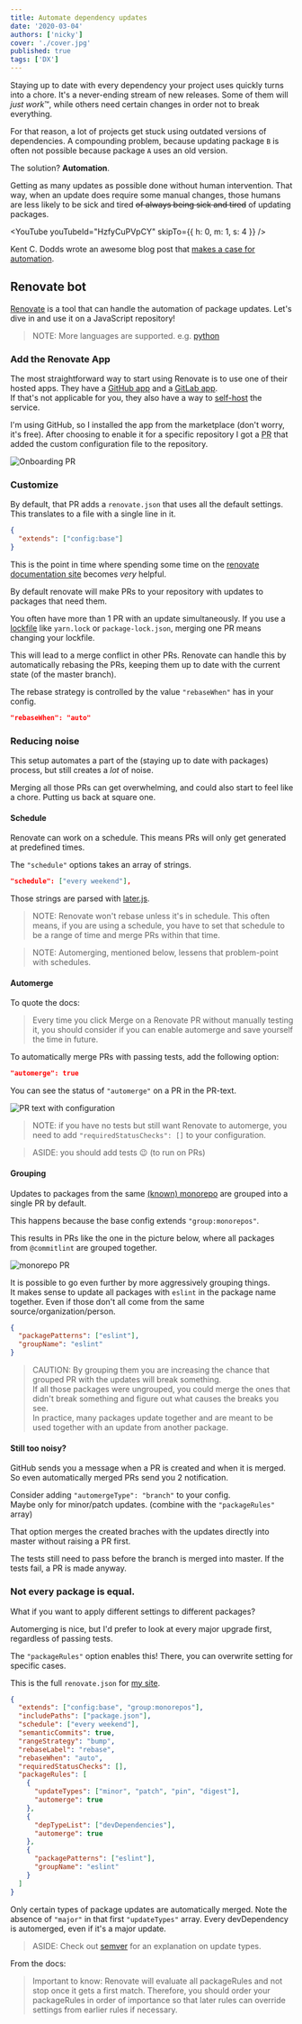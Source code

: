 ```yaml
---
title: Automate dependency updates
date: '2020-03-04'
authors: ['nicky']
cover: './cover.jpg'
published: true
tags: ['DX']
---
```


<!-- Photo credit: Kalexanderson on Visualhunt / CC BY-NC-ND -->

Staying up to date with every dependency your project uses quickly turns into a chore.
It's a never-ending stream of new releases. Some of them will *just work*™️, while others need certain changes in order not to break everything.

For that reason, a lot of projects get stuck using outdated versions of dependencies. A compounding problem, because updating package `B` is often not possible because package `A` uses an old version.

The solution? **Automation**.

Getting as many updates as possible done without human intervention.
That way, when an update does require some manual changes, those humans are less likely to be sick and tired ~~of always being sick and tired~~ of updating packages.

<YouTube youTubeId="HzfyCuPVpCY" skipTo={{ h: 0, m: 1, s: 4 }} />

Kent C. Dodds wrote an awesome blog post that [makes a case for automation](https://kentcdodds.com/blog/automation).

## Renovate bot

[Renovate](https://github.com/renovatebot/renovate) is a tool that can handle the automation of package updates.
Let's dive in and use it on a JavaScript repository!

> NOTE: More languages are supported. e.g. [python](https://docs.renovatebot.com/python/)

### Add the Renovate App

The most straightforward way to start using Renovate is to use one of their hosted apps.
They have a [GitHub app](https://github.com/marketplace/renovate) and a [GitLab app](https://gitlab.com/renovate-bot).  
If that's not applicable for you, they also have a way to [self-host](https://www.npmjs.com/package/renovate#self-hosting) the service.

I'm using GitHub, so I installed the app from the marketplace (don't worry, it's free).
After choosing to enable it for a specific repository I got a <abbr title="pull request">PR</abbr> that added the custom configuration file to the repository.

![Onboarding PR](onboarding.png)

### Customize

By default, that PR adds a `renovate.json` that uses all the default settings.
This translates to a file with a single line in it.

```json
{
  "extends": ["config:base"]
}
```

This is the point in time where spending some time on the [renovate documentation site](https://docs.renovatebot.com/) becomes _very_ helpful.

By default renovate will make PRs to your repository with updates to packages that need them.

You often have more than 1 PR with an update simultaneously.
If you use a [lockfile](https://classic.yarnpkg.com/en/docs/yarn-lock/) like `yarn.lock` or `package-lock.json`, merging one PR means changing your lockfile.

This will lead to a merge conflict in other PRs.
Renovate can handle this by automatically rebasing the PRs, keeping them up to date with the current state (of the master branch).

The rebase strategy is controlled by the value `"rebaseWhen"` has in your config.

```json
"rebaseWhen": "auto"
```

### Reducing noise

This setup automates a part of the (staying up to date with packages) process, but still creates a _lot_ of noise.

Merging all those PRs can get overwhelming, and could also start to feel like a chore. Putting us back at square one.

#### Schedule

Renovate can work on a schedule.
This means PRs will only get generated at predefined times.

The `"schedule"` options takes an array of strings.

```json
"schedule": ["every weekend"],
```

Those strings are parsed with [later.js](https://bunkat.github.io/later/).

> NOTE: Renovate won't rebase unless it's in schedule.
> This often means, if you are using a schedule, you have to set that schedule to be a range of time and merge PRs within that time.

> NOTE: Automerging, mentioned below, lessens that problem-point with schedules.

#### Automerge

To quote the docs:

> Every time you click Merge on a Renovate PR without manually testing it, you should consider if you can enable automerge and save yourself the time in future.

To automatically merge PRs with passing tests, add the following option:

```json
"automerge": true
```

You can see the status of `"automerge"` on a PR in the PR-text.

![PR text with configuration](renovate-config.png)

> NOTE: if you have no tests but still want Renovate to automerge, you need to add `"requiredStatusChecks": []` to your configuration.

> ASIDE: you should add tests 😉 (to run on PRs)

#### Grouping

Updates to packages from the same [(known) monorepo](https://docs.renovatebot.com/presets-monorepo/) are grouped into a single PR by default.

This happens because the base config extends `"group:monorepos"`.

This results in PRs like the one in the picture below, where all packages from `@commitlint` are grouped together.

![monorepo PR](monorepo-pr.png)

It is possible to go even further by more aggressively grouping things.  
It makes sense to update all packages with `eslint` in the package name together.
Even if those don't all come from the same source/organization/person.

```json
{
  "packagePatterns": ["eslint"],
  "groupName": "eslint"
}
```

> CAUTION: By grouping them you are increasing the chance that grouped PR with the updates will break something.  
> If all those packages were ungrouped, you could merge the ones that didn't break something and figure out what causes the breaks you see.  
> In practice, many packages update together and are meant to be used together with an update from another package.

#### Still too noisy?

GitHub sends you a message when a PR is created and when it is merged.  
So even automatically merged PRs send you 2 notification.

Consider adding `"automergeType": "branch"` to your config.  
Maybe only for minor/patch updates. (combine with the `"packageRules"` array)

That option merges the created braches with the updates directly into master without raising a PR first.

The tests still need to pass before the branch is merged into master.
If the tests fail, a PR is made anyway.

### Not every package is equal.

What if you want to apply different settings to different packages?

Automerging is nice, but I'd prefer to look at every major upgrade first, regardless of passing tests.

The `"packageRules"` option enables this!
There, you can overwrite setting for specific cases.

This is the full `renovate.json` for [my site](https://github.com/NickyMeuleman/nicky-blog).

```json
{
  "extends": ["config:base", "group:monorepos"],
  "includePaths": ["package.json"],
  "schedule": ["every weekend"],
  "semanticCommits": true,
  "rangeStrategy": "bump",
  "rebaseLabel": "rebase",
  "rebaseWhen": "auto",
  "requiredStatusChecks": [],
  "packageRules": [
    {
      "updateTypes": ["minor", "patch", "pin", "digest"],
      "automerge": true
    },
    {
      "depTypeList": ["devDependencies"],
      "automerge": true
    },
    {
      "packagePatterns": ["eslint"],
      "groupName": "eslint"
    }
  ]
}
```

Only certain types of package updates are automatically merged. Note the absence of `"major"` in that first `"updateTypes"` array.
Every devDependency is automerged, even if it's a major update.

> ASIDE: Check out [semver](https://semver.org/) for an explanation on update types.

From the docs:

> Important to know: Renovate will evaluate all packageRules and not stop once it gets a first match. Therefore, you should order your packageRules in order of importance so that later rules can override settings from earlier rules if necessary.
